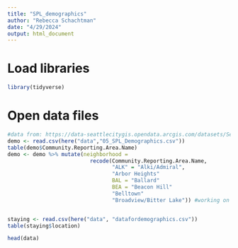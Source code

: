 ```yaml
---
title: "SPL_demographics"
author: "Rebecca Schachtman"
date: "4/29/2024"
output: html_document
---
```

# Load libraries
```r
library(tidyverse)
```

# Open data files
```r
#data from: https://data-seattlecitygis.opendata.arcgis.com/datasets/SeattleCityGIS::selected-demographic-and-housing-estimates-dp05/about
demo <- read.csv(here("data","05_SPL_Demographics.csv"))
table(demo$Community.Reporting.Area.Name)
demo <- demo %>% mutate(neighborhood = 
                          recode(Community.Reporting.Area.Name,
                                 "ALK" = "Alki/Admiral",
                                 "Arbor Heights"
                                 BAL = "Ballard"
                                 BEA = "Beacon Hill"
                                 "Belltown"
                                 "Broadview/Bitter Lake")) #working on listing out all neighborhoods


staying <- read.csv(here("data", "datafordemographics.csv"))
table(staying$location)
```

```r
head(data)
```

